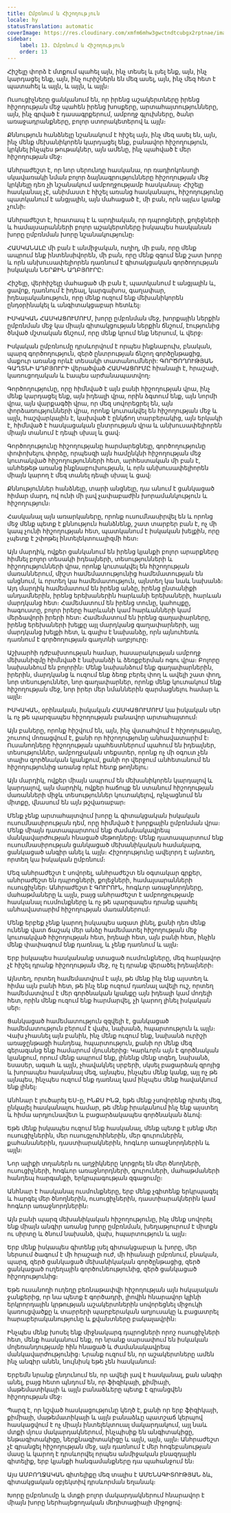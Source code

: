```yaml
---
title: Ըմբռնում և Հիշողություն
locale: hy
statusTranslation: automatic
coverImage: https://res.cloudinary.com/xmfm6mhw3gwctndtcubgx2rptnae/image/upload/v1740337243/small_cover_educacion_fundamental_a051170f1c.webp
sidebar:
    label: 13. Ըմբռնում և Հիշողություն
    order: 13
---
```

Հիշելը փորձ է մտքում պահել այն, ինչ տեսել և լսել ենք, այն, ինչ կարդացել ենք, այն, ինչ ուրիշներն են մեզ ասել, այն, ինչ մեզ հետ է պատահել և այլն, և այլն, և այլն։

Ուսուցիչները ցանկանում են, որ իրենց աշակերտները իրենց հիշողության մեջ պահեն իրենց խոսքերը, արտահայտությունները, այն, ինչ գրված է դասագրքերում, ամբողջ գլուխները, ծանր առաջադրանքները, բոլոր ստորակետերով և այլն։

Քննություն հանձնելը նշանակում է հիշել այն, ինչ մեզ ասել են, այն, ինչ մենք մեխանիկորեն կարդացել ենք, բանավոր հիշողություն, կրկնել ինչպես թութակներ, այն ամենը, ինչ պահված է մեր հիշողության մեջ։

Անհրաժեշտ է, որ նոր սերունդը հասկանա, որ ռադիոկոնսոլի սկավառակի նման բոլոր ձայնագրությունները հիշողության մեջ կրկնելը դեռ չի նշանակում ամբողջությամբ հասկանալ։ Հիշելը հասկանալ չէ, անիմաստ է հիշել առանց հասկանալու, հիշողությունը պատկանում է անցյալին, այն մահացած է, մի բան, որն այլևս կյանք չունի։

Անհրաժեշտ է, հրատապ է և արդիական, որ դպրոցների, քոլեջների և համալսարանների բոլոր աշակերտները իսկապես հասկանան խորը ըմբռնման խորը նշանակությունը։

ՀԱՍԿԱՆԱԼԸ մի բան է անմիջական, ուղիղ, մի բան, որը մենք ապրում ենք ինտենսիվորեն, մի բան, որը մենք զգում ենք շատ խորը և որն անխուսափելիորեն դառնում է գիտակցական գործողության իսկական ՆԵՐՔԻՆ ԱՂԲՅՈՒՐԸ։

Հիշելը, վերհիշելը մահացած մի բան է, պատկանում է անցյալին և, ցավոք, դառնում է իդեալ, կարգախոս, գաղափար, իդեալականություն, որը մենք ուզում ենք մեխանիկորեն ընդօրինակել և անգիտակցաբար հետևել։

ԻՍԿԱԿԱՆ ՀԱՍԿԱՑՈՒՄՈՒՄ, խորը ըմբռնման մեջ, խորքային ներքին ըմբռնման մեջ կա միայն գիտակցության ներքին ճնշում, էությունից ծնված մշտական ճնշում, որը մենք կրում ենք ներսում, և վերջ։

Իսկական ըմբռնումը դրսևորվում է որպես ինքնաբուխ, բնական, պարզ գործողություն, զերծ ընտրության ճնշող գործընթացից, մաքուր առանց որևէ տեսակի տատանումների: ԳՈՐԾՈՂՈՒԹՅԱՆ ԳԱՂՏՆԻ ԱՂԲՅՈՒՐԻ վերածված ՀԱՍԿԱՑՈՒՄԸ հիանալի է, հրաշալի, կառուցողական և էապես արժանապատվող։

Գործողությունը, որը հիմնված է այն բանի հիշողության վրա, ինչ մենք կարդացել ենք, այն իդեալի վրա, որին ձգտում ենք, այն նորմի վրա, այն վարքագծի վրա, որ մեզ սովորեցրել են, այն փորձառությունների վրա, որոնք կուտակվել են հիշողության մեջ և այլն, հաշվարկային է, կախված է ընկճող տարբերակից, այն երկակի է, հիմնված է հասկացական ընտրության վրա և անխուսափելիորեն միայն տանում է դեպի սխալ և ցավ։

Գործողությունը հիշողությանը հարմարեցնելը, գործողությունը փոփոխելու փորձը, որպեսզի այն համընկնի հիշողության մեջ կուտակված հիշողությունների հետ, արհեստական մի բան է, անհեթեթ առանց ինքնաբուխության, և որն անխուսափելիորեն միայն կարող է մեզ տանել դեպի սխալ և ցավ։

Քննություններ հանձնելը, տարի անցնելը, դա անում է ցանկացած հիմար մարդ, ով ունի մի լավ չափաբաժին խորամանկություն և հիշողություն։

Հասկանալ այն առարկաները, որոնք ուսումնասիրվել են և որոնց մեջ մենք պետք է քննություն հանձնենք, շատ տարբեր բան է, ոչ մի կապ չունի հիշողության հետ, պատկանում է իսկական խելքին, որը չպետք է շփոթել ինտելեկտուալիզմի հետ։

Այն մարդիկ, ովքեր ցանկանում են իրենց կյանքի բոլոր արարքները հիմնել բոլոր տեսակի իդեալների, տեսությունների և հիշողությունների վրա, որոնք կուտակվել են հիշողության մառաններում, միշտ համեմատությունից համեմատության են անցնում, և որտեղ կա համեմատություն, այնտեղ կա նաև նախանձ։ Այդ մարդիկ համեմատում են իրենց անձը, իրենց ընտանիքի անդամներին, իրենց երեխաներին հարևանի երեխաների, հարևան մարդկանց հետ։ Համեմատում են իրենց տունը, կահույքը, հագուստը, բոլոր իրերը հարևանի կամ հարևանների կամ մերձավորի իրերի հետ։ Համեմատում են իրենց գաղափարները, իրենց երեխաների խելքը այլ մարդկանց գաղափարների, այլ մարդկանց խելքի հետ, և գալիս է նախանձը, որն այնուհետև դառնում է գործողության գաղտնի աղբյուրը։

Աշխարհի դժբախտության համար, հասարակության ամբողջ մեխանիզմը հիմնված է նախանձի և ձեռքբերման ոգու վրա։ Բոլորը նախանձում են բոլորին։ Մենք նախանձում ենք գաղափարներին, իրերին, մարդկանց և ուզում ենք ձեռք բերել փող և ավելի շատ փող, նոր տեսություններ, նոր գաղափարներ, որոնք մենք կուտակում ենք հիշողության մեջ, նոր իրեր մեր նմաններին զարմացնելու համար և այլն։

ԻՍԿԱԿԱՆ, օրինական, իսկական ՀԱՍԿԱՑՈՒՄՈՒՄ կա իսկական սեր և ոչ թե պարզապես հիշողության բանավոր արտահայտում։

Այն բաները, որոնք հիշվում են, այն, ինչ վստահվում է հիշողությանը, շուտով մոռացվում է, քանի որ հիշողությունը անհավատարիմ է։ Ուսանողները հիշողության պահեստներում պահում են իդեալներ, տեսություններ, ամբողջական տեքստեր, որոնք ոչ մի օգուտ չեն տալիս գործնական կյանքում, քանի որ վերջում անհետանում են հիշողությունից առանց որևէ հետք թողնելու։

Այն մարդիկ, ովքեր միայն ապրում են մեխանիկորեն կարդալով և կարդալով, այն մարդիկ, ովքեր հաճույք են ստանում հիշողության մառանների միջև տեսություններ կուտակելով, ոչնչացնում են միտքը, վնասում են այն թշվառաբար։

Մենք չենք արտահայտվում խորը և գիտակցական իսկական ուսումնասիրության դեմ, որը հիմնված է խորքային ըմբռնման վրա։ Մենք միայն դատապարտում ենք ժամանակավրեպ մանկավարժության հնացած մեթոդները։ Մենք դատապարտում ենք ուսումնասիրության ցանկացած մեխանիկական համակարգ, ցանկացած անգիր անել և այլն։ Հիշողությունը ավելորդ է այնտեղ, որտեղ կա իսկական ըմբռնում։

Մեզ անհրաժեշտ է սովորել, անհրաժեշտ են օգտակար գրքեր, անհրաժեշտ են դպրոցների, քոլեջների, համալսարանների ուսուցիչներ։ Անհրաժեշտ է ԳՈՒՐՈՒՆ, հոգևոր առաջնորդները, մահաթմաները և այլն, բայց անհրաժեշտ է ամբողջությամբ հասկանալ ուսմունքները և ոչ թե պարզապես դրանք պահել անհավատարիմ հիշողության մառաններում։

Մենք երբեք չենք կարող իսկապես ազատ լինել, քանի դեռ մենք ունենք վատ ճաշակ մեր անձը համեմատել հիշողության մեջ կուտակված հիշողության հետ, իդեալի հետ, այն բանի հետ, ինչին մենք փափագում ենք դառնալ, և չենք դառնում և այլն։

Երբ իսկապես հասկանանք ստացած ուսմունքները, մեզ հարկավոր չէ հիշել դրանք հիշողության մեջ, ոչ էլ դրանք վերածել իդեալների։

Այնտեղ, որտեղ համեմատվում է այն, թե մենք ինչ ենք այստեղ և հիմա այն բանի հետ, թե ինչ ենք ուզում դառնալ ավելի ուշ, որտեղ համեմատվում է մեր գործնական կյանքը այն իդեալի կամ մոդելի հետ, որին մենք ուզում ենք հարմարվել, չի կարող լինել իսկական սեր։

Ցանկացած համեմատություն զզվելի է, ցանկացած համեմատություն բերում է վախ, նախանձ, հպարտություն և այլն։ Վախ չհասնել այն բանին, ինչ մենք ուզում ենք, նախանձ ուրիշի առաջընթացի հանդեպ, հպարտություն, քանի որ մենք մեզ գերազանց ենք համարում մյուսներից։ Կարևորն այն է գործնական կյանքում, որում մենք ապրում ենք, լինենք մենք տգեղ, նախանձ, եսասեր, ագահ և այլն, չհավակնել սրբերի, սկսել բացարձակ զրոյից և խորապես հասկանալ մեզ, այնպես, ինչպես մենք կանք, այլ ոչ թե այնպես, ինչպես ուզում ենք դառնալ կամ ինչպես մենք հավակնում ենք լինել։

Անհնար է լուծարել ԵՍ-ը, ԻՆՔՍ ԻՆՁ, եթե մենք չսովորենք դիտել մեզ, ընկալել հասկանալու համար, թե մենք իրականում ինչ ենք այստեղ և հիմա արդյունավետ և բացարձակապես գործնական ձևով։

Եթե մենք իսկապես ուզում ենք հասկանալ, մենք պետք է լսենք մեր ուսուցիչներին, մեր ուսուցչուհիներին, մեր գուրուներին, քահանաներին, դաստիարակներին, հոգևոր առաջնորդներին և այլն։

Նոր ալիքի տղաներն ու աղջիկները կորցրել են մեր ծնողների, ուսուցիչների, հոգևոր առաջնորդների, գուրուների, մահաթմաների հանդեպ հարգանքի, երկրպագության զգացումը։

Անհնար է հասկանալ ուսմունքները, երբ մենք չգիտենք երկրպագել և հարգել մեր ծնողներին, ուսուցիչներին, դաստիարակներին կամ հոգևոր առաջնորդներին։

Այն բանի պարզ մեխանիկական հիշողությունը, ինչ մենք սովորել ենք միայն անգիր առանց խորը ըմբռնման, խեղաթյուրում է միտքն ու սիրտը և ծնում նախանձ, վախ, հպարտություն և այլն։

Երբ մենք իսկապես գիտենք լսել գիտակցաբար և խորը, մեր ներսում ծագում է մի հրաշալի ուժ, մի հիանալի ըմբռնում, բնական, պարզ, զերծ ցանկացած մեխանիկական գործընթացից, զերծ ցանկացած ուղեղային գործունեությունից, զերծ ցանկացած հիշողությունից։

Եթե ուսանողի ուղեղը բեռնաթափվի հիշողության այն հսկայական ջանքերից, որ նա պետք է գործադրի, լիովին հնարավոր կլինի երկրորդային կրթության աշակերտներին սովորեցնել միջուկի կառուցվածքը և տարրերի պարբերական աղյուսակը և բացատրել հարաբերականությունը և քվանտները բակալավրին։

Ինչպես մենք խոսել ենք միջնակարգ դպրոցների որոշ ուսուցիչների հետ, մենք հասկանում ենք, որ նրանք սարսափում են իսկական մոլեռանդությամբ հին հնացած և ժամանակավրեպ մանկավարժությունից։ Նրանք ուզում են, որ աշակերտները ամեն ինչ անգիր անեն, նույնիսկ եթե չեն հասկանում։

Երբեմն նրանք ընդունում են, որ ավելի լավ է հասկանալ, քան անգիր անել, բայց հետո պնդում են, որ ֆիզիկայի, քիմիայի, մաթեմատիկայի և այլն բանաձևերը պետք է գրանցվեն հիշողության մեջ։

Պարզ է, որ նշված հասկացությունը կեղծ է, քանի որ երբ ֆիզիկայի, քիմիայի, մաթեմատիկայի և այլն բանաձևը պատշաճ կերպով հասկացվում է ոչ միայն ինտելեկտուալ մակարդակում, այլ նաև մտքի մյուս մակարդակներում, ինչպիսիք են անգիտակիցը, ենթագիտակիցը, ներքնագիտակիցը և այլն, այլն, այլն։ Անհրաժեշտ չէ գրանցել հիշողության մեջ, այն դառնում է մեր հոգեբանության մասը և կարող է դրսևորվել որպես անմիջական բնազդային գիտելիք, երբ կյանքի հանգամանքները դա պահանջում են։

Այս ԱՄԲՈՂՋԱԿԱՆ գիտելիքը մեզ տալիս է ԱՄԵՆԱԳԻՏՈՒԹՅԱՆ ձև, գիտակցական օբյեկտիվ դրսևորման եղանակ։

Խորը ըմբռնումը և մտքի բոլոր մակարդակներում հնարավոր է միայն խորը ներհայեցողական մեդիտացիայի միջոցով։
